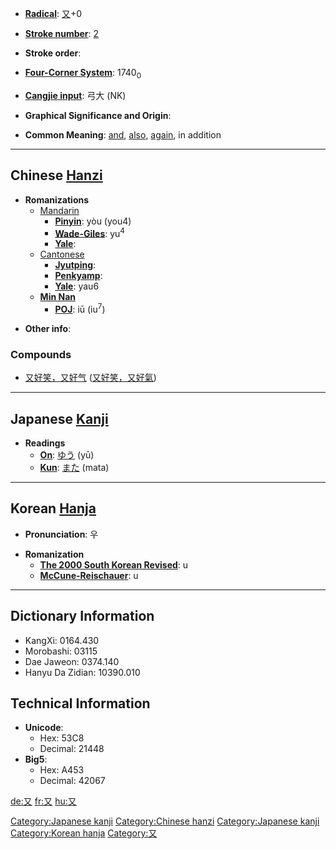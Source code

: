 * '''[[Wiktionary:Chinese radical index| Radical]]''': [[Wiktionary:Chinese radical index 又|又]]+0

* '''[[Wiktionary:Chinese total strokes index|Stroke number]]''': [[Wiktionary:Chinese total strokes index 2|2]]

* '''Stroke order''': 

* '''[[Wiktionary:Chinese four corner index|Four-Corner System]]''': 1740<sub>0</sub>

* '''[[Wiktionary:Chinese Cangjie index|Cangjie input]]''': 弓大 (NK)

* '''Graphical Significance and Origin''': 

* '''Common Meaning''': [[and]], [[also]], [[again]], in addition

----

== Chinese [[Hanzi]] ==

* '''Romanizations'''
** [[Mandarin]]
*** '''[[Pinyin]]''': yòu (you4)
*** '''[[Wade-Giles]]''': yu<sup>4</sup>
*** '''[[Yale]]''': 
**[[Cantonese]]
***'''[[Jyutping]]''':
***'''[[Penkyamp]]''': 
***'''[[Yale]]''': yau6
**'''[[wikipedia:Min_Nan|Min Nan]]'''
***'''[[wikipedia:POJ|POJ]]''': iū (iu<sup>7</sup>)

* '''Other info''': 

===Compounds===
{{top}}
*[[又好笑，又好气]] ([[又好笑，又好气|又好笑，又好氣]])
{{mid}}
{{bottom}}
----

== Japanese [[Kanji]] ==

* '''Readings'''
** '''[[On]]''': [[ゆう]] (yū)
** '''[[Kun]]''': [[また]] (mata)


[[Category:Japanese kanji]]
----

== Korean [[Hanja]] ==

* '''Pronunciation''': 우

* '''Romanization'''
** '''[[The 2000 South Korean Revised Romanization|The 2000 South Korean Revised]]''': u
** '''[[McCune-Reischauer]]''': u

----

== Dictionary Information ==

* KangXi: 0164.430
* Morobashi: 03115
* Dae Jaweon: 0374.140
* Hanyu Da Zidian: 10390.010

== Technical Information ==

* '''Unicode''':
** Hex: 53C8
** Decimal: 21448
* '''Big5''':
** Hex: A453
** Decimal: 42067

[[Category:Chinese hanzi]]
[[Category:Japanese kanji]]
[[Category:Korean hanja]]

[[Category:又]]
[[de:又]]
[[fr:又]]
[[hu:又]]